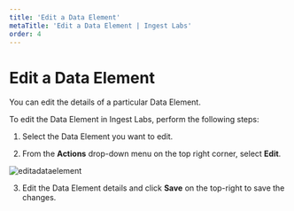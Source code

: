 ---
title: 'Edit a Data Element'
metaTitle: 'Edit a Data Element | Ingest Labs'
order: 4
---

# Edit a Data Element

You can edit the details of a particular Data Element.

To edit the Data Element in Ingest Labs, perform the following steps:

1.	Select the Data Element you want to edit.

2.	From the **Actions** drop-down menu on the top right corner, select **Edit**.

![editadataelement](/images/dataelementsimages/editadataelement.png)

3. Edit the Data Element details and click **Save** on the top-right to save the changes.